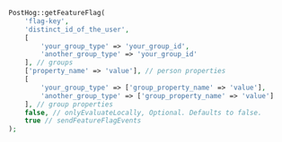 
<OverrideServerPropertiesIntro />

```php
PostHog::getFeatureFlag(
    'flag-key',
    'distinct_id_of_the_user',
    [
        'your_group_type' => 'your_group_id',
        'another_group_type' => 'your_group_id'
    ], // groups
    ['property_name' => 'value'], // person properties
    [
        'your_group_type' => ['group_property_name' => 'value'], 
        'another_group_type' => ['group_property_name' => 'value']
    ], // group properties
    false, // onlyEvaluateLocally, Optional. Defaults to false.
    true // sendFeatureFlagEvents
);
```

